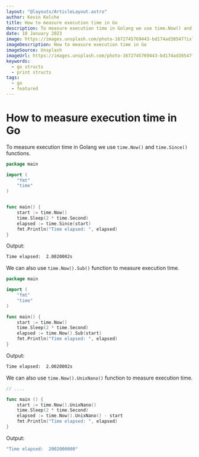 ```yaml
---
layout: "@layouts/ArticleLayout.astro"
author: Kevin Kelche
title: How to measure execution time in Go
description: To measure execution time in Golang we use time.Now() and time.Since() functions. Some other functions we can use are, `.Sub()`, and `.UnixNano`  among others.
date: 10 January 2023
image: https://images.unsplash.com/photo-1672745769443-bd174ad38547?ixlib=rb-4.0.3&ixid=MnwxMjA3fDB8MHxwaG90by1wYWdlfHx8fGVufDB8fHx8&auto=format&fit=crop&w=870&q=80
imageDescription: How to measure execution time in Go
imageSource: Unsplash
imageUrl: https://images.unsplash.com/photo-1672745769443-bd174ad38547?ixlib=rb-4.0.3&ixid=MnwxMjA3fDB8MHxwaG90by1wYWdlfHx8fGVufDB8fHx8&auto=format&fit=crop&w=870&q=80
keywords:
  - go structs
  - print structs
tags:
  - go
  - featured
---
```



# How to measure execution time in Go <SectionLink id="how-to-measure-execution-time-in-go" />

To measure execution time in Golang we use `time.Now()` and `time.Since()` functions.

```go title="main.go"
package main

import (
    "fmt"
    "time"
)


func main() {
    start := time.Now()
    time.Sleep(2 * time.Second)
    elapsed := time.Since(start)
    fmt.Println("Time elapsed: ", elapsed)
}
```

Output:

```bash title="output"
Time elapsed:  2.0020002s
```

We can also use `time.Now().Sub()` function to measure execution time.

```go title="main.go"
package main

import (
    "fmt"
    "time"
)

func main() {
    start := time.Now()
    time.Sleep(2 * time.Second)
    elapsed := time.Now().Sub(start)
    fmt.Println("Time elapsed: ", elapsed)
}
```

Output:

```bash title="output"
Time elapsed:  2.0020002s
```

We can also use `time.Now().UnixNano()` function to measure execution time.

```go title="main.go"
// ....

func main () {
    start := time.Now().UnixNano()
    time.Sleep(2 * time.Second)
    elapsed := time.Now().UnixNano() - start
    fmt.Println("Time elapsed: ", elapsed)
}
```

Output:

```bash title="output"
"Time elapsed:  2002000000"
```
